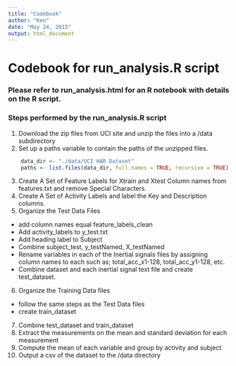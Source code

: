 ```yaml
---
title: "Codebook"
author: "Ken"
date: "May 24, 2015"
output: html_document
---
```

# Codebook for run_analysis.R script
### Please refer to run_analysis.html for an R notebook with details on the R script.

### Steps performed by the run_analysis.R script
1. Download the zip files from UCI site and unzip the files into a /data subdirectory
2. Set up a paths variable to contain the paths of the unzipped files.
```r
    data_dir <- "./data/UCI HAR Dataset"
    paths <- list.files(data_dir, full.names = TRUE, recursive = TRUE)
```
3. Create A Set of Feature Labels for Xtrain and Xtest Column names from features.txt and remove Special Characters.
4. Create A Set of Activity Labels and label the Key and Description columns.
5. Organize the Test Data Files 

+ add column names equal feature_labels_clean
+ Add activity_labels to y_test.txt
+ Add heading label to Subject
+ Combine subject_test, y_testNamed, X_testNamed
+ Rename variables in each of the Inertial signals files by assigning column names to each such as; total_acc_x1-128, total_acc_y1-128, etc. 
+ Combine dataset and each inertial signal text file and create test_dataset.
6. Organize the Training Data files

+ follow the same steps as the Test Data files
+ create train_dataset
7. Combine test_dataset and train_dataset
8. Extract the measurements on the mean and standard deviation for each measurement
9. Compute the mean of each variable and group by activity and subject
10.  Output a csv of the dataset to the /data directory
